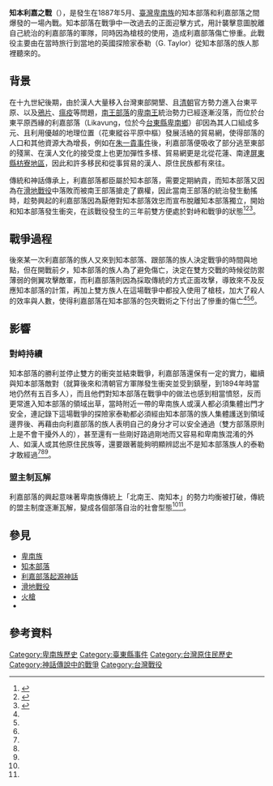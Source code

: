 {{Infobox Military Conflict
|conflict=知本利嘉之戰
|partof=[[卑南族|卑南族]]內戰
|date=1887年5月
|place=不明
|result=知本部落勝利，雙方持續對峙中
|combatant1 = [[知本部落|知本部落]]
|combatant2 =利嘉部落
|commander1 =不明
|commander2 = 不明
|strength1  = 不明，較少
|strength2  =不明，較多
|casualties1 = 8人死亡
|casualties2 = 149人死亡
}}
'''知本利嘉之戰'''（{{lang-en|Dispute in Likavong of Tripulr}}），是發生在1887年5月、[[臺灣|臺灣]][[卑南族|卑南族]]的知本部落和利嘉部落之間爆發的一場內戰。知本部落在戰爭中一改過去的正面迎擊方式，用計襲擊意圖脫離自己統治的利嘉部落的軍隊，同時因為槍枝的使用，造成利嘉部落傷亡慘重。此戰役主要由在當時旅行到當地的英國探險家泰勒（G. Taylor）從知本部落的族人那裡聽來的。
==背景==
在十九世紀後期，由於漢人大量移入台灣東部開墾、且[[清朝|清朝]]官方勢力進入台東平原、以及[[鴉片|鴉片]]、[[瘟疫|瘟疫]]等問題，[[南王部落|南王部落]]的[[卑南王|卑南王]]統治勢力已經逐漸沒落，而位於台東平原西緣的利嘉部落（Likavung，位於今[[台東縣|台東縣]][[卑南鄉|卑南鄉]]）卻因為其人口組成多元、且利用優越的地理位置（花東縱谷平原中樞）發展活絡的貿易網，使得部落的人口和其他資源大為增長，例如在[[朱一貴事件|朱一貴事件]]後，利嘉部落便吸收了部分逃至東部的殘黨、在漢人文化的接受度上也更加彈性多樣、貿易網更是北從花蓮、南達[[屏東縣|屏東縣]][[枋寮鄉|枋寮地區]]，因此和許多移民和從事貿易的漢人、原住民族都有來往。

傳統和神話傳承上，利嘉部落都臣屬於知本部落，需要定期納貢，而知本部落又因為在[[滑地戰役|滑地戰役]]中落敗而被南王部落搶走了霸權，因此當南王部落的統治發生動搖時，趁勢興起的利嘉部落因為厭倦對知本部落效忠而宣布脫離知本部落獨立，開始和知本部落發生衝突，在該戰役發生的三年前雙方便處於對峙和戰爭的狀態<ref name="台灣原住民史-卑南族史篇">{{cite book|last=|first=|date=1998-12-01|title=台灣原住民史-卑南族史篇|url=https://www.books.com.tw/products/0010362281|location=|publisher=國史館台灣文獻館|page=|isbn=9789570231434|author=宋龍生|access-date=2021-03-31|archive-date=2020-07-10|archive-url=https://web.archive.org/web/20200710124248/https://www.books.com.tw/products/0010362281|dead-url=no}}</ref><ref name="台東縣史卑南族篇">{{cite book |last= |first= |date=2001-10-01|title=台東縣史卑南族篇|url=http://www.taitung.gov.tw/ccl/News2_Issue_Content.aspx?n=2E3C7FDAA51E3E73&sms=35A6D068318DF0C3&s=F57DDCA0A227F190|location= |publisher=台東縣政府文化處|page= |isbn=9570291494|author=陳文德}}</ref><ref name="後山探險">{{cite book |last= |first= |date=1992|title=後山探險: 十九世紀外國人在臺灣東海岸的旅行|url=|location= |publisher=自立晚報社文化出版部|page= |isbn=9575961773|author=劉克襄}}</ref>。
==戰爭過程==
後來某一次利嘉部落的族人又來到知本部落、跟部落的族人決定戰爭的時間與地點，但在開戰前夕，知本部落的族人為了避免傷亡，決定在雙方交戰的時候從防禦薄弱的側翼攻擊敵軍，而利嘉部落則因為採取傳統的方式正面攻擊，導致來不及反應知本部落的計策，再加上雙方族人在這場戰爭中都投入使用了槍枝，加大了殺人的效率與人數，使得利嘉部落在知本部落的包夾戰術之下付出了慘重的傷亡<ref name="台灣原住民史-卑南族史篇"/><ref name="台東縣史卑南族篇"/><ref name="後山探險"/>。
==影響==
===對峙持續===
知本部落的勝利並停止雙方的衝突並結束戰爭，利嘉部落還保有一定的實力，繼續與知本部落敵對（就算後來和清朝官方軍隊發生衝突並受到鎮壓，到1894年時當地仍然有五百多人），而且他們對知本部落在戰爭中的做法也感到相當憤怒，反而更常進入知本部落的領域出草，當時附近一帶的卑南族人或漢人都必須集體出門才安全，連記錄下這場戰爭的探險家泰勒都必須經由知本部落的族人集體護送到領域邊界後、再藉由向利嘉部落的族人表明自己的身分才可以安全通過（雙方部落原則上是不會干擾外人的），甚至還有一些剛好路過剛地而又容易和卑南族混淆的外人、如漢人或其他原住民族等，還要跟著能夠明顯辨認出不是知本部落族人的泰勒才敢經過<ref name="台灣原住民史-卑南族史篇"/><ref name="台東縣史卑南族篇"/><ref name="後山探險"/>。

===盟主制瓦解===
利嘉部落的興起意味著卑南族傳統上「北南王、南知本」的勢力均衡被打破，傳統的盟主制度逐漸瓦解，變成各個部落自治的社會型態<ref name="台東縣史卑南族篇"/><ref name="後山探險"/>。
==參見==
*[[卑南族|卑南族]]
*[[知本部落|知本部落]]
*[[利嘉部落起源神話|利嘉部落起源神話]]
*[[滑地戰役|滑地戰役]]
*[[火槍|火槍]]
*{{link-en|側翼攻擊|Flanking maneuver}}

==參考資料==
{{reflist}}

{{卑南族神話}}
[[Category:卑南族歷史|Category:卑南族歷史]]
[[Category:臺東縣事件|Category:臺東縣事件]]
[[Category:台灣原住民歷史|Category:台灣原住民歷史]]
[[Category:神話傳說中的戰爭|Category:神話傳說中的戰爭]]
[[Category:台灣戰役|Category:台灣戰役]]